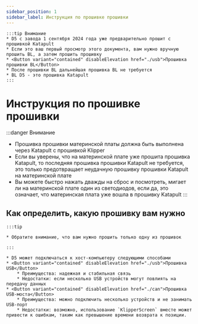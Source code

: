 ```yaml
---
sidebar_position: 1
sidebar_label: Инструкция по прошивке прошивки
---
```





    :::tip Внимание
    * D5 с завода 1 сентября 2024 года уже предварительно прошит с прошивкой Katapult
    * Если это ваш первый просмотр этого документа, вам нужно вручную прошить BL, а затем прошить прошивку 
    * <Button variant="contained" disableElevation href="./usb">Прошивка прошивки BL</Button>
    * После прошивки BL дальнейшая прошивка BL не требуется
    * BL D5 - это прошивка Katapult
    :::


# Инструкция по прошивке прошивки

:::danger Внимание
* Прошивка прошивки материнской платы должна быть выполнена через Katapult с прошивкой Klipper
* Если вы уверены, что на материнской плате уже прошита прошивка Katapult, то последняя прошивка прошивки Katapult не требуется, это только предотвращает неудачную прошивку прошивки Katapult на материнской плате
* Вы можете быстро нажать дважды на сброс и посмотреть, мигает ли на материнской плате один из светодиодов, если да, это означает, что материнская плата уже вошла в прошивку Katapult
:::

## Как определить, какую прошивку вам нужно

    :::tip

    * Обратите внимание, что вам нужно прошить только одну из прошивок

    :::
    
    * D5 может подключаться к хост-компьютеру следующими способами
    * <Button variant="contained" disableElevation href="./usb">Прошивка USB</Button>
        * Преимущества: надежная и стабильная связь
        * Недостатки: если несколько USB устройств могут повлиять на передачу данных
    * <Button variant="contained" disableElevation href="./can">Прошивка USB-моста</Button>
        * Преимущества: можно подключить несколько устройств и не занимать USB-порт
        * Недостатки: возможно, использование `KlipperScreen` вместе может привести к ошибкам, таким как превышение времени возврата к позиции.
